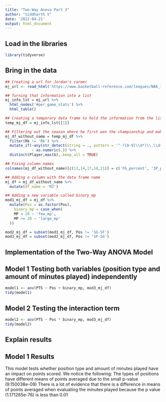 ```yaml
---
title: "Two-Way Anova Part 3"
author: "Siddharth V"
date: '2022-04-21'
output: html_document
---
```


## Load in the libraries
```r
library(tidyverse)
```

## Bring in the data
```r
## Creating a url for Jordan's career
mj_url <- read_html('https://www.basketball-reference.com/leagues/NBA_1991_per_game.html')

## Turning that information into a list
mj_info_lst = mj_url %>%
  html_nodes('#per_game_stats') %>%
  html_table()

## Creating a temporary data frame to hold the information from the list
temp_mj_df = mj_info_lst[[1]]

## Filtering out the season where he first won the championship and making that the lj data frame
mj_df_without_name = temp_mj_df %>%
  filter(Rk != 'Rk') %>%
  mutate_if(~any(str_detect(string = ., pattern = '^-?[0-9]\\d*(\\.\\d+)?$')),
            ~ as.numeric(.)) %>%
  distinct(Player,max(G),.keep_all = TRUE)

## Fixing column names
colnames(mj_df_without_name)[c(11,14,17,18,21)] = c('FG_percent', '3P_percent', '2P_percent', 'eFG_percent', 'FT_percent')

## Adding a column with the data frame name
mj_df = mj_df_without_name %>%
  mutate(df_name = 'MJ')

## Adding a new variable called binary_mp
mod1_mj_df = mj_df %>%
  mutate(Pos = as.factor(Pos),
    binary_mp = case_when(
    MP < 20 ~ 'few_mp',
    MP >= 20 ~ 'large_mp'
  ))

mod2_mj_df = subset(mod1_mj_df, Pos != 'SG-SF')
mod3_mj_df = subset(mod2_mj_df, Pos != 'SF-SG')
```

## Implementation of the Two-Way ANOVA Model

## Model 1 Testing both variables (position type and amount of minutes played) independently
```r
model1 <- aov(PTS ~ Pos + binary_mp, mod3_mj_df)
tidy(model1)
```

## Model 2 Testing the interaction term
```r
model2 <- aov(PTS ~ Pos * binary_mp, mod3_mj_df)
tidy(model2)
```

## Explain results

## Model 1 Results
This model tests whether position type and amount of minutes played have an impact on points scored. We notice the following:
  The types of positions have different means of points averaged due to the small p-value (9.150038e-09)
  There is a lot of evidence that there is a difference in means of points averaged when evaluating the minutes played because the p value (1.171265e-76) is less than 0.01